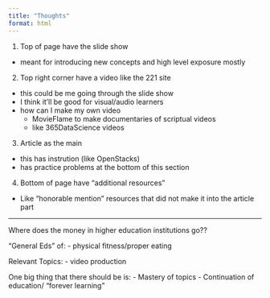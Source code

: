 ```yaml
---
title: "Thoughts"
format: html
---
```




1. Top of page have the slide show
- meant for introducing new concepts and high level exposure mostly

2. Top right corner have a video like the 221 site
- this could be me going through the slide show 
- I think it'll be good for visual/audio learners
- how can I make my own video
    - MovieFlame to make documentaries of scriptual videos
    - like 365DataScience  videos

3. Article as the main
- this has instrution (like OpenStacks)
- has practice problems at the bottom of this section

4. Bottom of page have "additional resources"
- Like "honorable mention" resources that did not make it into the article part 



----

Where does the money in higher education institutions go??

"General Eds" of: 
- physical fitness/proper eating

Relevant Topics: 
- video production

One big thing that there should be is: 
- Mastery of topics
- Continuation of education/ "forever learning"
